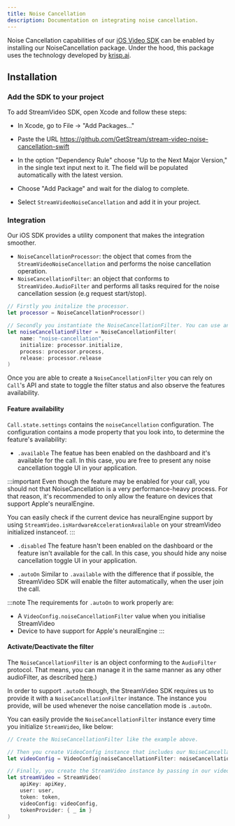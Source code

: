 ```yaml
---
title: Noise Cancellation
description: Documentation on integrating noise cancellation.
---
```


Noise Cancellation capabilities of our [iOS Video SDK](https://getstream.io/video/sdk/ios) can be enabled by installing our NoiseCancellation package. Under the hood, this package uses the technology developed by [krisp.ai](https://krisp.ai).

## Installation

### Add the SDK to your project

To add StreamVideo SDK, open Xcode and follow these steps:

- In Xcode, go to File -> "Add Packages..."
- Paste the URL https://github.com/GetStream/stream-video-noise-cancellation-swift
- In the option "Dependency Rule" choose "Up to the Next Major Version," in the single text input next to it. The field will be populated automatically with the latest version.

- Choose "Add Package" and wait for the dialog to complete.
- Select `StreamVideoNoiseCancellation` and add it in your project.

### Integration

Our iOS SDK provides a utility component that makes the integration smoother.

- `NoiseCancellationProcessor`: the object that comes from the `StreamVideoNoiseCancellation` and performs the noise cancellation operation.
- `NoiseCancellationFilter`: an object that conforms to `StreamVideo.AudioFilter` and performs all tasks required for the noise cancellation session (e.g request start/stop).


```swift
// Firstly you initalize the processor.
let processor = NoiseCancellationProcessor()

// Secondly you instantiate the NoiseCancellationFilter. You can use any name, but it needs to be unique compared to other AudioFilters you may be using.
let noiseCancellationFilter = NoiseCancellationFilter(
    name: "noise-cancellation",
    initialize: processor.initialize,
    process: processor.process,
    release: processor.release
)
```

Once you are able to create a `NoiseCancellationFilter` you can rely on `Call`'s API and state to toggle the filter status and also observe the features availability.

#### Feature availability

`Call.state.settings` contains the `noiseCancellation` configuration. The configuration contains a mode property that you look into, to determine the feature's availability:

- `.available`
The featue has been enabled on the dashboard and it's available for the call. In this case, you are free to present any noise cancellation toggle UI in your application.

:::important
Even though the feature may be enabled for your call, you should not that NoiseCancellation is a very performance-heavy process. For that reason, it's recommended to only allow the feature on devices that support Apple's neuralEngine. 

You can easily check if the current device has neuralEngine support by using `StreamVideo.isHardwareAccelerationAvailable` on your streamVideo initialized instanceof.
:::

- `.disabled`
The feature hasn't been enabled on the dashboard or the feature isn't available for the call. In this case, you should hide any noise cancellation toggle UI in your application.

- `.autoOn`
Similar to `.available` with the difference that if possible, the StreamVideo SDK will enable the filter automatically, when the user join the call.

:::note
The requirements for `.autoOn` to work properly are:
- A `VideoConfig.noiseCancellationFilter` value when you initialise StreamVideo
- Device to have support for Apple's neuralEngine
:::

#### Activate/Deactivate the filter

The `NoiseCancellationFilter` is an object conforming to the `AudioFilter` protocol. That means, you can manage it in the same manner as any other audioFilter, as described [here](../../advanced/apply-video-filters).)

In order to support `.autoOn` though, the StreamVideo SDK requires us to provide it with a `NoiseCancellationFilter` instance. The instance you provide, will be used whenever the noise cancellation mode is `.autoOn`.

You can easily provide the `NoiseCancellationFilter` instance every time you initialize `StreamVideo`, like below:

```swift
// Create the NoiseCancellationFilter like the example above.

// Then you create VideoConfig instance that includes our NoiseCancellationFilter.
let videoConfig = VideoConfig(noiseCancellationFilter: noiseCancellationFilter)

// Finally, you create the StreamVideo instance by passing in our videoConfig.
let streamVideo = StreamVideo(
    apiKey: apiKey,
    user: user,
    token: token,
    videoConfig: videoConfig,
    tokenProvider: { _ in }
)
```
